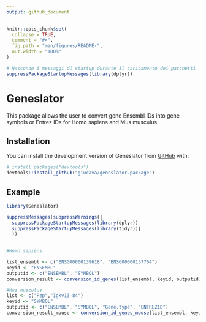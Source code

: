 ```yaml
---
output: github_document
---
```


<!-- README.md is generated from README.Rmd. Please edit that file -->

```r
knitr::opts_chunk$set(
  collapse = TRUE,
  comment = "#>",
  fig.path = "man/figures/README-",
  out.width = "100%"
)
```

```r
# Nasconde i messaggi di startup durante il caricamento dei pacchetti
suppressPackageStartupMessages(library(dplyr))

```

# Geneslator

<!-- badges: start -->
<!-- badges: end -->

This package allows the user to convert gene Ensembl IDs into gene symbols or Entrez IDs for Homo sapiens and Mus musculus.

## Installation

You can install the development version of Geneslator from [GitHub](https://github.com/) with:

  
``` r
# install.packages("devtools")
devtools::install_github("giucava/geneslator.package")
```

## Example

```r
library(Geneslator)
```

```r
suppressMessages(suppressWarnings({
  suppressPackageStartupMessages(library(dplyr))
  suppressPackageStartupMessages(library(tidyr))}
  ))
  
```

```r
#Homo sapiens

list_ensembl <- c("ENSG00000139618", "ENSG00000157764")
keyid <- "ENSEMBL"
outputid <- c("ENSEMBL", "SYMBOL")
conversion_result <- conversion_id_genes(list_ensembl, keyid, outputid)

#Mus musculus
list <- c("Pzp","Igkv13-84")
keyid <- "SYMBOL"
outputid <- c("ENSEMBL", "SYMBOL", "Gene.type", "ENTREZID")
conversion_result_mouse <- conversion_id_genes_mouse(list_ensembl, keyid, outputid)

```

